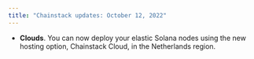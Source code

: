 ```yaml
---
title: "Chainstack updates: October 12, 2022"
---
```

- **Clouds**. You can now deploy your elastic Solana nodes using the new hosting option, Chainstack Cloud, in the Netherlands region.
